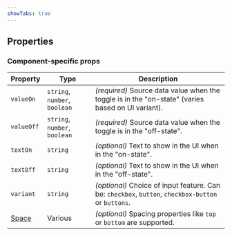 ```yaml
---
showTabs: true
---
```



## Properties

### Component-specific props

| Property                                | Type                          | Description                                                                                         |
| --------------------------------------- | ----------------------------- | --------------------------------------------------------------------------------------------------- |
| `valueOn`                               | `string`, `number`, `boolean` | _(required)_ Source data value when the toggle is in the "on-state" (varies based on UI variant).   |
| `valueOff`                              | `string`, `number`, `boolean` | _(required)_ Source data value when the toggle is in the "off-state".                               |
| `textOn`                                | `string`                      | _(optional)_ Text to show in the UI when in the "on-state".                                         |
| `textOff`                               | `string`                      | _(optional)_ Text to show in the UI when in the "off-state".                                        |
| `variant`                               | `string`                      | _(optional)_ Choice of input feature. Can be: `checkbox`, `button`, `checkbox-button` or `buttons`. |
| [Space](/uilib/layout/space/properties) | Various                       | _(optional)_ Spacing properties like `top` or `bottom` are supported.                               |

<DataValueReadwriteProperties type="any" />
